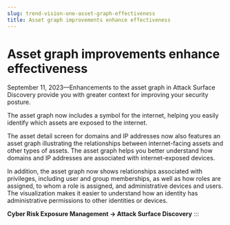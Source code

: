 ```yaml
---
slug: trend-vision-one-asset-graph-effectiveness
title: Asset graph improvements enhance effectiveness
---
```

# Asset graph improvements enhance effectiveness

September 11, 2023—Enhancements to the asset graph in Attack Surface Discovery provide you with greater context for improving your security posture.

The asset graph now includes a symbol for the internet, helping you easily identify which assets are exposed to the internet.

The asset detail screen for domains and IP addresses now also features an asset graph illustrating the relationships between internet-facing assets and other types of assets. The asset graph helps you better understand how domains and IP addresses are associated with internet-exposed devices.

In addition, the asset graph now shows relationships associated with privileges, including user and group memberships, as well as how roles are assigned, to whom a role is assigned, and administrative devices and users. The visualization makes it easier to understand how an identity has administrative permissions to other identities or devices.

**Cyber Risk Exposure Management → Attack Surface Discovery**
:::
